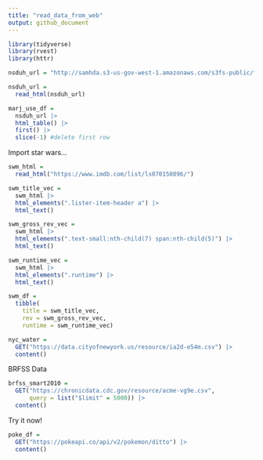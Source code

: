 ```yaml
---
title: "read_data_from_web"
output: github_document
---
```


```r
library(tidyverse)
library(rvest)
library(httr)
```

```r
nsduh_url = "http://samhda.s3-us-gov-west-1.amazonaws.com/s3fs-public/field-uploads/2k15StateFiles/NSDUHsaeShortTermCHG2015.htm"

nsduh_url =
  read_html(nsduh_url)
```


```r
marj_use_df =
  nsduh_url |>
  html_table() |>
  first() |>
  slice(-1) #delete first row
```

Import star wars...
```r
swm_html = 
  read_html("https://www.imdb.com/list/ls070150896/")

```

```r
swm_title_vec =
  swm_html |>
  html_elements(".lister-item-header a") |>
  html_text()

swm_gross_rev_vec =
  swm_html |>
  html_elements(".text-small:nth-child(7) span:nth-child(5)") |>
  html_text()

swm_runtime_vec = 
  swm_html |>
  html_elements(".runtime") |>
  html_text()

swm_df = 
  tibble(
    title = swm_title_vec,
    rev = swm_gross_rev_vec,
    runtime = swm_runtime_vec)
```


```r
nyc_water = 
  GET("https://data.cityofnewyork.us/resource/ia2d-e54m.csv") |>
  content()
```

BRFSS Data
```r
brfss_smart2010 = 
  GET("https://chronicdata.cdc.gov/resource/acme-vg9e.csv",
      query = list("$limit" = 5000)) |>
  content()
```

Try it now!
```r
poke_df =
  GET("https://pokeapi.co/api/v2/pokemon/ditto") |>
  content()
```

